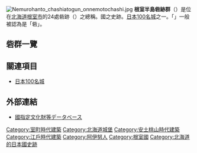 [[File:Nemurohanto_chashiatogun_onnemotochashi.jpg|thumb]]
'''根室半島砦跡群'''（{{jpn|j=根室半島チャシ跡群|hg=ねむろはんとうチャシあとぐん|rm=nemurohantō chashi atogun}}）是位在[[北海道|北海道]][[根室市|根室市]]的24處砦跡（{{lang-ja|チャシ跡、チャシコツ}}）之總稱。國之史跡。[[日本100名城|日本100名城]]之一。「{{lang-ja|チャシ}}」一般被認為是「砦」。

== 砦群一覽 ==

== 關連項目 ==
*[[日本100名城|日本100名城]]

== 外部連結 ==
*[https://kunishitei.bunka.go.jp/heritage/detail/401/66 國指定文化財等データベース] {{Wayback|url=https://kunishitei.bunka.go.jp/heritage/detail/401/66 |date=20200517024744 }}

{{日本100名城}}
{{DEFAULTSORT:Nemuro Peninsula Chashiato}}
[[Category:室町時代建築|Category:室町時代建築]]
[[Category:北海道城堡|Category:北海道城堡]]
[[Category:安土桃山時代建築|Category:安土桃山時代建築]]
[[Category:江戶時代建築|Category:江戶時代建築]]
[[Category:阿伊努人|Category:阿伊努人]]
[[Category:根室國|Category:根室國]]
[[Category:北海道的日本國史跡|Category:北海道的日本國史跡]]